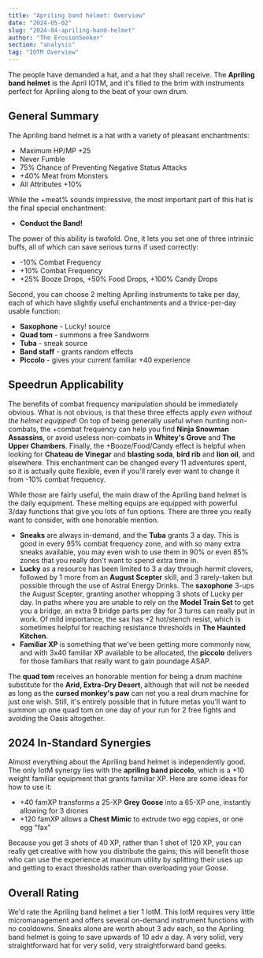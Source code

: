 ```yaml
---
title: "Apriling band helmet: Overview"
date: "2024-05-02"
slug: "2024-04-apriling-band-helmet"
author: "The ErosionSeeker"
section: "analysis"
tag: "IOTM Overview"
---
```


The people have demanded a hat, and a hat they shall receive. The **Apriling band helmet** is the April IOTM, and it's filled to the brim with instruments perfect for Apriling along to the beat of your own drum.

## General Summary

The Apriling band helmet is a hat with a variety of pleasant enchantments:

- Maximum HP/MP +25  
- Never Fumble  
- 75% Chance of Preventing Negative Status Attacks  
- +40% Meat from Monsters  
- All Attributes +10%  

While the +meat% sounds impressive, the most important part of this hat is the final special enchantment:
- **Conduct the Band!**

The power of this ability is twofold. One, it lets you set one of three intrinsic buffs, all of which can save serious turns if used correctly:

- -10% Combat Frequency
- +10% Combat Frequency
- +25% Booze Drops, +50% Food Drops, +100% Candy Drops

Second, you can choose 2 melting Apriling instruments to take per day, each of which have slightly useful enchantments and a thrice-per-day usable function:
- **Saxophone** - Lucky! source
- **Quad tom** - summons a free Sandworm
- **Tuba** - sneak source
- **Band staff** - grants random effects
- **Piccolo** - gives your current familiar +40 experience

## Speedrun Applicability

The benefits of combat frequency manipulation should be immediately obvious. What is not obvious, is that these three effects apply *even without the helmet equipped*! On top of being generally useful when hunting non-combats, the +combat frequency can help you find **Ninja Snowman Assassins**, or avoid useless non-combats in **Whitey's Grove** and **The Upper Chambers**. Finally, the +Booze/Food/Candy effect is helpful when looking for **Chateau de Vinegar** and **blasting soda**, **bird rib** and **lion oil**, and elsewhere. This enchantment can be changed every 11 adventures spent, so it is actually quite flexible, even if you'll rarely ever want to change it from -10% combat frequency.

While those are fairly useful, the main draw of the Apriling band helmet is the daily equipment. These melting equips are equipped with powerful 3/day functions that give you lots of fun options. There are three you really want to consider, with one honorable mention.

- **Sneaks** are always in-demand, and the **Tuba** grants 3 a day. This is good in every 95% combat frequency zone, and with so many extra sneaks available, you may even wish to use them in 90% or even 85% zones that you really don't want to spend extra time in. 
- **Lucky** as a resource has been limited to 3 a day through hermit clovers, followed by 1 more from an **August Scepter** skill, and 3 rarely-taken but possible through the use of Astral Energy Drinks. The **saxophone** 3-ups the August Scepter, granting another whopping 3 shots of Lucky per day. In paths where you are unable to rely on the **Model Train Set** to get you a bridge, an extra 9 bridge parts per day for 3 turns can really put in work. Of mild importance, the sax has +2 hot/stench resist, which is sometimes helpful for reaching resistance thresholds in  **The Haunted Kitchen**.
- **Familiar XP** is something that we've been getting more commonly now, and with 3x40 familiar XP available to be allocated, the **piccolo** delivers for those familiars that really want to gain poundage ASAP.

The **quad tom** receives an honorable mention for being a drum machine substitute for the **Arid, Extra-Dry Desert**, although that will not be needed as long as the **cursed monkey's paw** can net you a real drum machine for just one wish. Still, it's entirely possible that in future metas you'll want to summon up one quad tom on one day of your run for 2 free fights and avoiding the Oasis altogether.

## 2024 In-Standard Synergies

Almost everything about the Apriling band helmet is independently good. The only IotM synergy lies with the **apriling band piccolo**, which is a +10 weight familiar equipment that grants familiar XP. Here are some ideas for how to use it:

- +40 famXP transforms a 25-XP **Grey Goose** into a 65-XP one, instantly allowing for 3 drones
- +120 famXP allows a **Chest Mimic** to extrude two egg copies, or one egg "fax"

Because you get 3 shots of 40 XP, rather than 1 shot of 120 XP, you can really get creative with how you distribute the gains; this will benefit those who can use the experience at maximum utility by splitting their uses up and getting to exact thresholds rather than overloading your Goose.

## Overall Rating

We'd rate the Apriling band helmet a tier 1 IotM. This IotM requires very little micromanagement and offers several on-demand instrument functions with no cooldowns. Sneaks alone are worth about 3 adv each, so the Apriling band helmet is going to save upwards of 10 adv a day. A very solid, very straightforward hat for very solid, very straightforward band geeks.